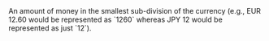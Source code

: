   

<ParamField body="Amount" type="integer" required>     
An amount of money in the smallest sub-division of the currency (e.g., EUR 12.60 would be represented as `1260` whereas JPY 12 would be represented as just `12`). 
</ParamField>
